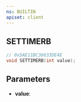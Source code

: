 ```yaml
---
ns: BUILTIN
apiset: client
---
```

## SETTIMERB

```c
// 0x5AE11BC36633DE4E
void SETTIMERB(int value);
```


## Parameters
* **value**: